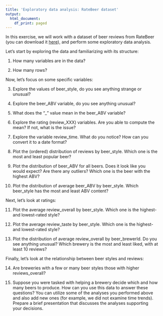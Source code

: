 ```yaml
---
title: 'Exploratory data analysis: RateBeer dataset'
output:
  html_document:
    df_print: paged
---
```


In this exercise, we will work with a dataset of beer reviews from RateBeer (you can download it [here](https://github.com/dadepro/mkt566/blob/main/w3/beer-case/w3-ratebeer-sampled.csv.gz)), and perform some exploratory data analysis.

Let's start by exploring the data and familiarizing with its structure:

1.	How many variables are in the data?

2.	How many rows?

Now, let’s focus on some specific variables:

3.	Explore the values of beer_style, do you see anything strange or unusual?

4.	Explore the beer_ABV variable, do you see anything unusual?

5.	What does the "_" value mean in the beer_ABV variable?

6.	Explore the rating (review_XXX) variables. Are you able to compute the mean? If not, what is the issue?

7.	Explore the variable review_time. What do you notice? How can you convert it to a date format?

8.	Plot the (ordered) distribution of reviews by beer_style. Which one is the most and least popular beer?

9.	Plot the distribution of beer_ABV for all beers. Does it look like you would expect? Are there any outliers? Which one is the beer with the highest ABV?

10.	Plot the distribution of average beer_ABV by beer_style. Which beer_style has the most and least ABV content?

Next, let’s look at ratings:

11.	Plot the average review_overall by beer_style. Which one is the highest- and lowest-rated style?

12.	Plot the average review_taste by beer_style. Which one is the highest- and lowest-rated style?

13.	Plot the distribution of average review_overall by beer_brewerId. Do you see anything unusual? Which brewery is the most and least liked, with at least 10 reviews?

Finally, let’s look at the relationship between beer styles and reviews:

14.	Are breweries with a few or many beer styles those with higher reviews_overall?

15. Suppose you were tasked with helping a brewery decide which and how many beers to produce. How can you use this data to answer these questions? You can utilize some of the analyses you performed above and also add new ones (for example, we did not examine time trends). Prepare a brief presentation that discusses the analyses supporting your decisions.
